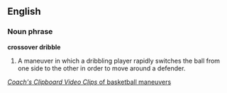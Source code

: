 ==English==

===Noun phrase===
'''crossover dribble'''

# {{hoops}} A maneuver in which a dribbling player rapidly switches the ball from one side to the other in order to move around a defender.

[http://www.coachesclipboard.net/VideoClips.shtml ''Coach's Clipboard Video Clips'' of basketball maneuvers]